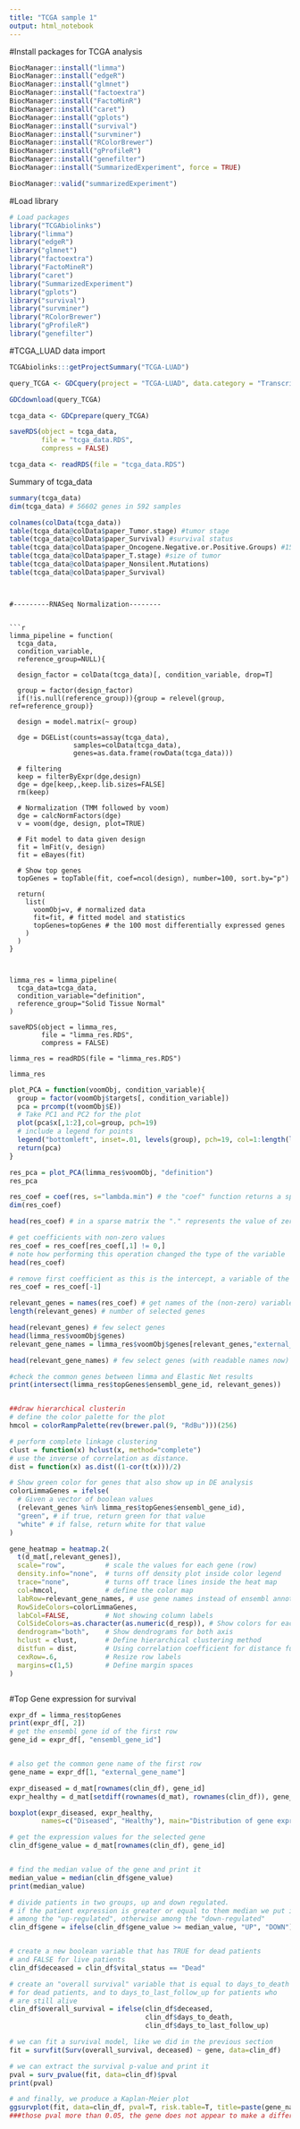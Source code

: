 ```yaml
---
title: "TCGA sample 1"
output: html_notebook
---
```


#Install packages for TCGA analysis

```r

BiocManager::install("limma")
BiocManager::install("edgeR")
BiocManager::install("glmnet")
BiocManager::install("factoextra")
BiocManager::install("FactoMinR")
BiocManager::install("caret")
BiocManager::install("gplots")
BiocManager::install("survival")
BiocManager::install("survminer")
BiocManager::install("RColorBrewer")
BiocManager::install("gProfileR")
BiocManager::install("genefilter")
BiocManager::install("SummarizedExperiment", force = TRUE)

BiocManager::valid("summarizedExperiment")


```

#Load library

```r
# Load packages
library("TCGAbiolinks")
library("limma")
library("edgeR")
library("glmnet")
library("factoextra")
library("FactoMineR")
library("caret")
library("SummarizedExperiment")
library("gplots")
library("survival")
library("survminer")
library("RColorBrewer")
library("gProfileR")
library("genefilter")


```

#TCGA_LUAD data import

```r
TCGAbiolinks:::getProjectSummary("TCGA-LUAD")

query_TCGA <- GDCquery(project = "TCGA-LUAD", data.category = "Transcriptome Profiling", experimental.strategy = "RNA-Seq", workflow.type = "HTSeq - Counts", sample.type = c("Primary Tumor", "Solid Tissue Normal"))

GDCdownload(query_TCGA)

tcga_data <- GDCprepare(query_TCGA)

saveRDS(object = tcga_data,
        file = "tcga_data.RDS",
        compress = FALSE)

tcga_data <- readRDS(file = "tcga_data.RDS")
```

Summary of tcga_data

```r

summary(tcga_data)
dim(tcga_data) # 56602 genes in 592 samples

colnames(colData(tcga_data))
table(tcga_data@colData$paper_Tumor.stage) #tumor stage 
table(tcga_data@colData$paper_Survival) #survival status
table(tcga_data@colData$paper_Oncogene.Negative.or.Positive.Groups) #155 positive oncogenes and 90 negative oncogenes
table(tcga_data@colData$paper_T.stage) #size of tumor
table(tcga_data@colData$paper_Nonsilent.Mutations)
table(tcga_data@colData$paper_Survival)


```

```


#---------RNASeq Normalization--------


```r
limma_pipeline = function(
  tcga_data,
  condition_variable,
  reference_group=NULL){
  
  design_factor = colData(tcga_data)[, condition_variable, drop=T]
  
  group = factor(design_factor)
  if(!is.null(reference_group)){group = relevel(group, ref=reference_group)}
  
  design = model.matrix(~ group)
  
  dge = DGEList(counts=assay(tcga_data),
                samples=colData(tcga_data),
                genes=as.data.frame(rowData(tcga_data)))
  
  # filtering
  keep = filterByExpr(dge,design)
  dge = dge[keep,,keep.lib.sizes=FALSE]
  rm(keep)
  
  # Normalization (TMM followed by voom)
  dge = calcNormFactors(dge)
  v = voom(dge, design, plot=TRUE)
  
  # Fit model to data given design
  fit = lmFit(v, design)
  fit = eBayes(fit)
  
  # Show top genes
  topGenes = topTable(fit, coef=ncol(design), number=100, sort.by="p")
  
  return(
    list(
      voomObj=v, # normalized data
      fit=fit, # fitted model and statistics
      topGenes=topGenes # the 100 most differentially expressed genes
    )
  )
}



limma_res = limma_pipeline(
  tcga_data=tcga_data,
  condition_variable="definition",
  reference_group="Solid Tissue Normal"
)

saveRDS(object = limma_res,
        file = "limma_res.RDS",
        compress = FALSE)
        
limma_res = readRDS(file = "limma_res.RDS")

limma_res
```


```r
plot_PCA = function(voomObj, condition_variable){
  group = factor(voomObj$targets[, condition_variable])
  pca = prcomp(t(voomObj$E))
  # Take PC1 and PC2 for the plot
  plot(pca$x[,1:2],col=group, pch=19)
  # include a legend for points
  legend("bottomleft", inset=.01, levels(group), pch=19, col=1:length(levels(group)))
  return(pca)
}

res_pca = plot_PCA(limma_res$voomObj, "definition")
res_pca

```

```r
res_coef = coef(res, s="lambda.min") # the "coef" function returns a sparse matrix
dim(res_coef)

head(res_coef) # in a sparse matrix the "." represents the value of zero

# get coefficients with non-zero values
res_coef = res_coef[res_coef[,1] != 0,]
# note how performing this operation changed the type of the variable
head(res_coef)

# remove first coefficient as this is the intercept, a variable of the model itself
res_coef = res_coef[-1]

relevant_genes = names(res_coef) # get names of the (non-zero) variables.
length(relevant_genes) # number of selected genes

head(relevant_genes) # few select genes
head(limma_res$voomObj$genes)
relevant_gene_names = limma_res$voomObj$genes[relevant_genes,"external_gene_name"]

head(relevant_gene_names) # few select genes (with readable names now)

#check the common genes between limma and Elastic Net results
print(intersect(limma_res$topGenes$ensembl_gene_id, relevant_genes))


##draw hierarchical clusterin
# define the color palette for the plot
hmcol = colorRampPalette(rev(brewer.pal(9, "RdBu")))(256)

# perform complete linkage clustering
clust = function(x) hclust(x, method="complete")
# use the inverse of correlation as distance.
dist = function(x) as.dist((1-cor(t(x)))/2)

# Show green color for genes that also show up in DE analysis
colorLimmaGenes = ifelse(
  # Given a vector of boolean values
  (relevant_genes %in% limma_res$topGenes$ensembl_gene_id),
  "green", # if true, return green for that value
  "white" # if false, return white for that value
)

gene_heatmap = heatmap.2(
  t(d_mat[,relevant_genes]),
  scale="row",          # scale the values for each gene (row)
  density.info="none",  # turns off density plot inside color legend
  trace="none",         # turns off trace lines inside the heat map
  col=hmcol,            # define the color map
  labRow=relevant_gene_names, # use gene names instead of ensembl annotation
  RowSideColors=colorLimmaGenes,
  labCol=FALSE,         # Not showing column labels
  ColSideColors=as.character(as.numeric(d_resp)), # Show colors for each response class
  dendrogram="both",    # Show dendrograms for both axis
  hclust = clust,       # Define hierarchical clustering method
  distfun = dist,       # Using correlation coefficient for distance function
  cexRow=.6,            # Resize row labels
  margins=c(1,5)        # Define margin spaces
)



```

#Top Gene expression for survival

```r
expr_df = limma_res$topGenes
print(expr_df[, 2])
# get the ensembl gene id of the first row
gene_id = expr_df[, "ensembl_gene_id"]


# also get the common gene name of the first row
gene_name = expr_df[1, "external_gene_name"]
```



```r
expr_diseased = d_mat[rownames(clin_df), gene_id]
expr_healthy = d_mat[setdiff(rownames(d_mat), rownames(clin_df)), gene_id]

boxplot(expr_diseased, expr_healthy,
        names=c("Diseased", "Healthy"), main="Distribution of gene expression")        

# get the expression values for the selected gene
clin_df$gene_value = d_mat[rownames(clin_df), gene_id]


# find the median value of the gene and print it
median_value = median(clin_df$gene_value)
print(median_value)

# divide patients in two groups, up and down regulated.
# if the patient expression is greater or equal to them median we put it
# among the "up-regulated", otherwise among the "down-regulated"
clin_df$gene = ifelse(clin_df$gene_value >= median_value, "UP", "DOWN")


# create a new boolean variable that has TRUE for dead patients
# and FALSE for live patients
clin_df$deceased = clin_df$vital_status == "Dead"

# create an "overall survival" variable that is equal to days_to_death
# for dead patients, and to days_to_last_follow_up for patients who
# are still alive
clin_df$overall_survival = ifelse(clin_df$deceased,
                                  clin_df$days_to_death,
                                  clin_df$days_to_last_follow_up)

# we can fit a survival model, like we did in the previous section
fit = survfit(Surv(overall_survival, deceased) ~ gene, data=clin_df)

# we can extract the survival p-value and print it
pval = surv_pvalue(fit, data=clin_df)$pval
print(pval)

# and finally, we produce a Kaplan-Meier plot
ggsurvplot(fit, data=clin_df, pval=T, risk.table=T, title=paste(gene_name))
###those pval more than 0.05, the gene does not appear to make a differnce for prognosis
```



